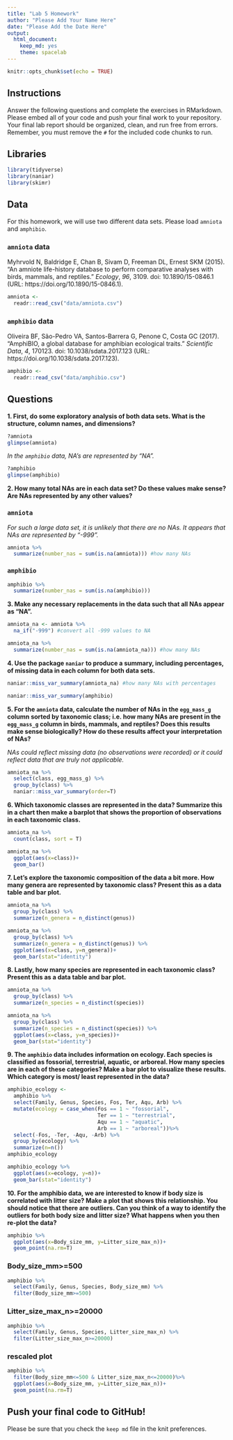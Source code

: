 ```yaml
---
title: "Lab 5 Homework"
author: "Please Add Your Name Here"
date: "Please Add the Date Here"
output:
  html_document: 
    keep_md: yes
    theme: spacelab
---
```


```r
knitr::opts_chunk$set(echo = TRUE)
```

## Instructions
Answer the following questions and complete the exercises in RMarkdown. Please embed all of your code and push your final work to your repository. Your final lab report should be organized, clean, and run free from errors. Remember, you must remove the `#` for the included code chunks to run.  

## Libraries
```r
library(tidyverse)
library(naniar)
library(skimr)
```

## Data
For this homework, we will use two different data sets. Please load `amniota` and `amphibio`.  

### `amniota` data
Myhrvold N, Baldridge E, Chan B, Sivam D, Freeman DL, Ernest SKM (2015). “An amniote life-history
database to perform comparative analyses with birds, mammals, and reptiles.” _Ecology_, *96*, 3109.
doi: 10.1890/15-0846.1 (URL: https://doi.org/10.1890/15-0846.1).
```r
amniota <- 
  readr::read_csv("data/amniota.csv")
```

### `amphibio` data
Oliveira BF, São-Pedro VA, Santos-Barrera G, Penone C, Costa GC (2017). “AmphiBIO, a global database
for amphibian ecological traits.” _Scientific Data_, *4*, 170123. doi: 10.1038/sdata.2017.123 (URL:
https://doi.org/10.1038/sdata.2017.123).
```r
amphibio <- 
  readr::read_csv("data/amphibio.csv")
```

## Questions  
**1. First, do some exploratory analysis of both data sets. What is the structure, column names, and dimensions?**  
```r
?amniota
glimpse(amniota)
```

_In the `amphibio` data, NA's are represented by "NA"._
```r
?amphibio
glimpse(amphibio)
```

**2. How many total NAs are in each data set? Do these values make sense? Are NAs represented by any other values?**   

### `amniota`  
_For such a large data set, it is unlikely that there are no NAs. It appears that NAs are represented by "-999"._
```r
amniota %>% 
  summarize(number_nas = sum(is.na(amniota))) #how many NAs
```

### `amphibio`  
```r
amphibio %>% 
  summarize(number_nas = sum(is.na(amphibio)))
```

**3. Make any necessary replacements in the data such that all NAs appear as "NA".**   
```r
amniota_na <- amniota %>% 
  na_if("-999") #convert all -999 values to NA
```

```r
amniota_na %>% 
  summarize(number_nas = sum(is.na(amniota_na))) #how many NAs
```

**4. Use the package `naniar` to produce a summary, including percentages, of missing data in each column for both data sets.**  
```r
naniar::miss_var_summary(amniota_na) #how many NAs with percentages
```

```r
naniar::miss_var_summary(amphibio)
```

**5. For the `amniota` data, calculate the number of NAs in the `egg_mass_g` column sorted by taxonomic class; i.e. how many NAs are present in the `egg_mass_g` column in birds, mammals, and reptiles? Does this results make sense biologically? How do these results affect your interpretation of NAs?**  

_NAs could reflect missing data (no observations were recorded) or it could reflect data that are truly not applicable._  

```r
amniota_na %>%
  select(class, egg_mass_g) %>% 
  group_by(class) %>%
  naniar::miss_var_summary(order=T)
```

**6. Which taxonomic classes are represented in the data? Summarize this in a chart then make a barplot that shows the proportion of observations in each taxonomic class.**
```r
amniota_na %>% 
  count(class, sort = T)
```

```r
amniota_na %>% 
  ggplot(aes(x=class))+
  geom_bar()
```

**7. Let's explore the taxonomic composition of the data a bit more. How many genera are represented by taxonomic class? Present this as a data table and bar plot.**
```r
amniota_na %>%
  group_by(class) %>% 
  summarize(n_genera = n_distinct(genus))
```

```r
amniota_na %>%
  group_by(class) %>% 
  summarize(n_genera = n_distinct(genus)) %>% 
  ggplot(aes(x=class, y=n_genera))+
  geom_bar(stat="identity")
```

**8. Lastly, how many species are represented in each taxonomic class? Present this as a data table and bar plot.**
```r
amniota_na %>%
  group_by(class) %>% 
  summarize(n_species = n_distinct(species))
```

```r
amniota_na %>%
  group_by(class) %>% 
  summarize(n_species = n_distinct(species)) %>% 
  ggplot(aes(x=class, y=n_species))+
  geom_bar(stat="identity")
```

**9. The `amphibio` data includes information on ecology. Each species is classified as fossorial, terrestrial, aquatic, or arboreal. How many species are in each of these categories? Make a bar plot to visualize these results. Which category is most/ least represented in the data?**
```r
amphibio_ecology <- 
  amphibio %>% 
  select(Family, Genus, Species, Fos, Ter, Aqu, Arb) %>% 
  mutate(ecology = case_when(Fos == 1 ~ "fossorial",
                             Ter == 1 ~ "terrestrial",
                             Aqu == 1 ~ "aquatic",
                             Arb == 1 ~ "arboreal"))%>% 
  select(-Fos, -Ter, -Aqu, -Arb) %>% 
  group_by(ecology) %>% 
  summarize(n=n())
amphibio_ecology
```

```r
amphibio_ecology %>% 
  ggplot(aes(x=ecology, y=n))+
  geom_bar(stat="identity")
```

**10. For the amphibio data, we are interested to know if body size is correlated with litter size? Make a plot that shows this relationship. You should notice that there are outliers. Can you think of a way to identify the outliers for both body size and litter size? What happens when you then re-plot the data?**
```r
amphibio %>% 
  ggplot(aes(x=Body_size_mm, y=Litter_size_max_n))+
  geom_point(na.rm=T)
```
### Body_size_mm>=500
```r
amphibio %>% 
  select(Family, Genus, Species, Body_size_mm) %>% 
  filter(Body_size_mm>=500)
```

### Litter_size_max_n>=20000
```r
amphibio %>% 
  select(Family, Genus, Species, Litter_size_max_n) %>% 
  filter(Litter_size_max_n>=20000)
```

### rescaled plot
```r
amphibio %>% 
  filter(Body_size_mm<=500 & Litter_size_max_n<=20000)%>% 
  ggplot(aes(x=Body_size_mm, y=Litter_size_max_n))+
  geom_point(na.rm=T)
```

## Push your final code to GitHub!
Please be sure that you check the `keep md` file in the knit preferences. 
